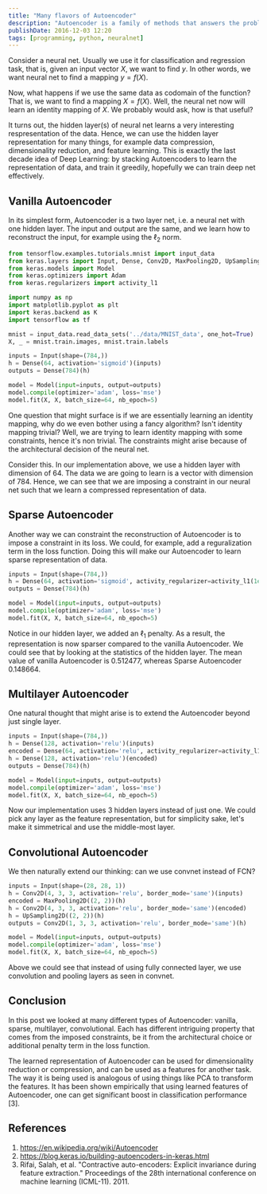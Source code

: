 ```yaml
---
title: "Many flavors of Autoencoder"
description: "Autoencoder is a family of methods that answers the problem of data reconstruction using neural net. There are several variation of Autoencoder: sparse, multilayer, and convolutional. In this post, we will look at those different kind of Autoencoders and learn how to implement them with Keras."
publishDate: 2016-12-03 12:20
tags: [programming, python, neuralnet]
---
```


Consider a neural net. Usually we use it for classification and regression task, that is, given an input vector $X$, we want to find $y$. In other words, we want neural net to find a mapping $y = f(X)$.

Now, what happens if we use the same data as codomain of the function? That is, we want to find a mapping $X = f(X)$. Well, the neural net now will learn an identity mapping of $X$. We probably would ask, how is that useful?

It turns out, the hidden layer(s) of neural net learns a very interesting respresentation of the data. Hence, we can use the hidden layer representation for many things, for example data compression, dimensionality reduction, and feature learning. This is exactly the last decade idea of Deep Learning: by stacking Autoencoders to learn the representation of data, and train it greedily, hopefully we can train deep net effectively.

## Vanilla Autoencoder

In its simplest form, Autoencoder is a two layer net, i.e. a neural net with one hidden layer. The input and output are the same, and we learn how to reconstruct the input, for example using the $\ell_{2}$ norm.

```python
from tensorflow.examples.tutorials.mnist import input_data
from keras.layers import Input, Dense, Conv2D, MaxPooling2D, UpSampling2D, Flatten, Reshape
from keras.models import Model
from keras.optimizers import Adam
from keras.regularizers import activity_l1

import numpy as np
import matplotlib.pyplot as plt
import keras.backend as K
import tensorflow as tf

mnist = input_data.read_data_sets('../data/MNIST_data', one_hot=True)
X, _ = mnist.train.images, mnist.train.labels

inputs = Input(shape=(784,))
h = Dense(64, activation='sigmoid')(inputs)
outputs = Dense(784)(h)

model = Model(input=inputs, output=outputs)
model.compile(optimizer='adam', loss='mse')
model.fit(X, X, batch_size=64, nb_epoch=5)
```

One question that might surface is if we are essentially learning an identity mapping, why do we even bother using a fancy algorithm? Isn't identity mapping trivial? Well, we are trying to learn identity mapping with some constraints, hence it's non trivial. The constraints might arise because of the architectural decision of the neural net.

Consider this. In our implementation above, we use a hidden layer with dimension of 64. The data we are going to learn is a vector with dimension of 784. Hence, we can see that we are imposing a constraint in our neural net such that we learn a compressed representation of data.

## Sparse Autoencoder

Another way we can constraint the reconstruction of Autoencoder is to impose a constraint in its loss. We could, for example, add a reguralization term in the loss function. Doing this will make our Autoencoder to learn sparse representation of data.

```python
inputs = Input(shape=(784,))
h = Dense(64, activation='sigmoid', activity_regularizer=activity_l1(1e-5))(inputs)
outputs = Dense(784)(h)

model = Model(input=inputs, output=outputs)
model.compile(optimizer='adam', loss='mse')
model.fit(X, X, batch_size=64, nb_epoch=5)
```

Notice in our hidden layer, we added an $\ell_{1}$ penalty. As a result, the representation is now sparser compared to the vanilla Autoencoder. We could see that by looking at the statistics of the hidden layer. The mean value of vanilla Autoencoder is 0.512477, whereas Sparse Autoencoder 0.148664.

## Multilayer Autoencoder

One natural thought that might arise is to extend the Autoencoder beyond just single layer.

```python
inputs = Input(shape=(784,))
h = Dense(128, activation='relu')(inputs)
encoded = Dense(64, activation='relu', activity_regularizer=activity_l1(1e-5))(h)
h = Dense(128, activation='relu')(encoded)
outputs = Dense(784)(h)

model = Model(input=inputs, output=outputs)
model.compile(optimizer='adam', loss='mse')
model.fit(X, X, batch_size=64, nb_epoch=5)
```

Now our implementation uses 3 hidden layers instead of just one. We could pick any layer as the feature representation, but for simplicity sake, let's make it simmetrical and use the middle-most layer.

## Convolutional Autoencoder

We then naturally extend our thinking: can we use convnet instead of FCN?

```python
inputs = Input(shape=(28, 28, 1))
h = Conv2D(4, 3, 3, activation='relu', border_mode='same')(inputs)
encoded = MaxPooling2D((2, 2))(h)
h = Conv2D(4, 3, 3, activation='relu', border_mode='same')(encoded)
h = UpSampling2D((2, 2))(h)
outputs = Conv2D(1, 3, 3, activation='relu', border_mode='same')(h)

model = Model(input=inputs, output=outputs)
model.compile(optimizer='adam', loss='mse')
model.fit(X, X, batch_size=64, nb_epoch=5)
```

Above we could see that instead of using fully connected layer, we use convolution and pooling layers as seen in convnet.

## Conclusion

In this post we looked at many different types of Autoencoder: vanilla, sparse, multilayer, convolutional. Each has different intriguing property that comes from the imposed constraints, be it from the architectural choice or additional penalty term in the loss function.

The learned representation of Autoencoder can be used for dimensionality reduction or compression, and can be used as a features for another task. The way it is being used is analogous of using things like PCA to transform the features. It has been shown empirically that using learned features of Autoencoder, one can get significant boost in classification performance [3].

## References

1. https://en.wikipedia.org/wiki/Autoencoder
2. https://blog.keras.io/building-autoencoders-in-keras.html
3. Rifai, Salah, et al. "Contractive auto-encoders: Explicit invariance during feature extraction." Proceedings of the 28th international conference on machine learning (ICML-11). 2011.
